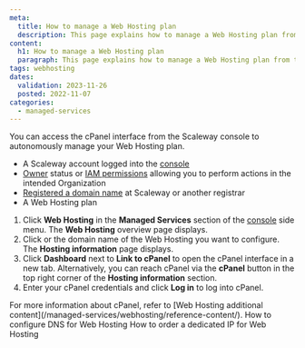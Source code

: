 ```yaml
---
meta:
  title: How to manage a Web Hosting plan
  description: This page explains how to manage a Web Hosting plan from the Scaleway console.
content:
  h1: How to manage a Web Hosting plan
  paragraph: This page explains how to manage a Web Hosting plan from the Scaleway console.
tags: webhosting
dates:
  validation: 2023-11-26
  posted: 2022-11-07
categories:
  - managed-services
---
```


You can access the cPanel interface from the Scaleway console to autonomously manage your Web Hosting plan.

<Macro id="requirements" />

- A Scaleway account logged into the [console](https://console.scaleway.com)
- [Owner](/identity-and-access-management/iam/concepts/#owner) status or [IAM permissions](/identity-and-access-management/iam/concepts/#permission) allowing you to perform actions in the intended Organization
- [Registered a domain name](/network/domains-and-dns/how-to/register-internal-domain/) at Scaleway or another registrar
- A Web Hosting plan

1. Click **Web Hosting** in the **Managed Services** section of the [console](https://console.scaleway.com/) side menu. The **Web Hosting** overview page displays.
2. Click <Icon name="seeMore" /> or the domain name of the Web Hosting you want to configure. The **Hosting information** page displays.
3. Click **Dashboard** next to **Link to cPanel** to open the cPanel interface in a new tab.
    <Lightbox src="scaleway-webhosting-cpanel.webp" alt="" />
    <Message type="tip">
        Alternatively, you can reach cPanel via the **cPanel** button in the top right corner of the **Hosting information** section.
    </Message>
4. Enter your cPanel credentials and click **Log in** to log into cPanel.

<Message type="tip">
    For more information about cPanel, refer to [Web Hosting additional content](/managed-services/webhosting/reference-content/).
</Message>


<Navigation title="See also">
  <PreviousButton to="/managed-services/webhosting/how-to/configure-dns-webhosting/">How to configure DNS for Web Hosting</PreviousButton>
  <NextButton to="/managed-services/webhosting/how-to/order-dedicated-ip/">How to order a dedicated IP for Web Hosting</NextButton>
</Navigation>